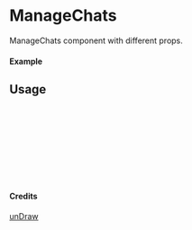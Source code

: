 
<Meta of={ManageChats} title="unDraw/ManageChats" />

# ManageChats

ManageChats component with different props.

#### Example

<Canvas of={ManageChats.Primary} />

## Usage

```ts
import { ManageChats } from "yadl-ui";

const Example = () => {
  return (
      <ManageChats />
  );
};

export default Example;
```

#### Credits
[unDraw](https://undraw.co/illustrations)
